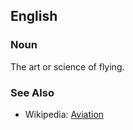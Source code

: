 ==English==
===Noun===
The art or science of flying.

===See Also===
*Wikipedia: [[w:Aviation|Aviation]]